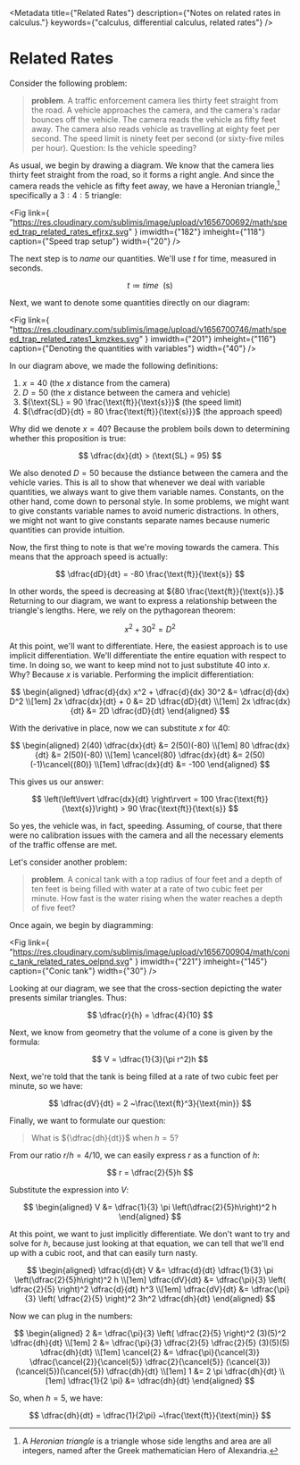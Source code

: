 <Metadata
	title={"Related Rates"}
	description={"Notes on related rates in calculus."}
	keywords={"calculus, differential calculus, related rates"}
/>

# Related Rates

Consider the following problem:

> **problem**. A traffic enforcement camera lies thirty feet straight from
> the road. A vehicle approaches the camera, and the camera's radar bounces
> off the vehicle. The camera reads the vehicle as fifty feet away. The
> camera also reads vehicle as travelling at eighty feet per second. The
> speed limit is ninety feet per second (or sixty-five miles per hour).
> Question: Is the vehicle speeding?

As usual, we begin by drawing a diagram. We know that the camera lies
thirty feet straight from the road, so it forms a right angle. And since
the camera reads the vehicle as fifty feet away, we have a Heronian
triangle,[^heron_note] specifically a ${3:4:5}$ triangle:

[^heron_note]:
    A <i>Heronian triangle</i> is a triangle whose side lengths and area
    are all integers, named after the Greek mathematician Hero of
    Alexandria.

<Fig
	link={
		"https://res.cloudinary.com/sublimis/image/upload/v1656700692/math/speed_trap_related_rates_efjrxz.svg"
	}
	imwidth={"182"}
	imheight={"118"}
	caption={"Speed trap setup"}
	width={"20"}
/>

The next step is to <i>name</i> our quantities. We'll use ${t}$ for time,
measured in seconds.

$$
	t \coloneqq time~~(\text{s})
$$

Next, we want to denote some quantities directly on our diagram:

<Fig
	link={
		"https://res.cloudinary.com/sublimis/image/upload/v1656700746/math/speed_trap_related_rates1_kmzkes.svg"
	}
	imwidth={"201"}
	imheight={"116"}
	caption={"Denoting the quantities with variables"}
	width={"40"}
/>

In our diagram above, we made the following definitions:

1. ${x = 40}$ (the ${x}$ distance from the camera)
2. ${D = 50}$ (the ${x}$ distance between the camera and vehicle)
3. ${\text{SL} = 90 \frac{\text{ft}}{\text{s}}}$ (the speed limit)
4. ${\dfrac{dD}{dt} = 80 \frac{\text{ft}}{\text{s}}}$ (the approach speed)

Why did we denote ${x = 40?}$ Because the problem boils down to determining
whether this proposition is true:

$$
	\dfrac{dx}{dt} > (\text{SL} = 95)
$$

We also denoted ${D = 50}$ because the dstiance between the camera and the
vehicle varies. This is all to show that whenever we deal with variable
quantities, we always want to give them variable names. Constants, on the
other hand, come down to personal style. In some problems, we might want to
give constants variable names to avoid numeric distractions. In others, we
might not want to give constants separate names because numeric quantities
can provide intuition.

Now, the first thing to note is that we're moving towards the camera. This
means that the approach speed is actually:

$$
	\dfrac{dD}{dt} = -80 \frac{\text{ft}}{\text{s}}
$$

In other words, the speed is decreasing at
${80 \frac{\text{ft}}{\text{s}}.}$ Returning to our diagram, we want to
express a relationship between the triangle's lengths. Here, we rely on the
pythagorean theorem:

$$
	x^2 + 30^2 = D^2
$$

At this point, we'll want to differentiate. Here, the easiest approach is
to use implicit differentiation. We'll differentiate the entire equation
with respect to time. In doing so, we want to keep mind not to just
substitute ${40}$ into ${x.}$ Why? Because ${x}$ is variable. Performing
the implicit differentiation:

$$
	\begin{aligned} \dfrac{d}{dx} x^2 + \dfrac{d}{dx} 30^2 &= \dfrac{d}{dx} D^2 \\[1em] 2x \dfrac{dx}{dt} + 0 &= 2D \dfrac{dD}{dt} \\[1em] 2x \dfrac{dx}{dt} &= 2D \dfrac{dD}{dt} \end{aligned}
$$

With the derivative in place, now we can substitute ${x}$ for ${40:}$

$$
	\begin{aligned} 2(40) \dfrac{dx}{dt} &= 2(50)(-80) \\[1em] 80 \dfrac{dx}{dt} &= 2(50)(-80) \\[1em] \cancel{80} \dfrac{dx}{dt} &= 2(50)(-1)\cancel{(80)} \\[1em] \dfrac{dx}{dt} &= -100 \end{aligned}
$$

This gives us our answer:

$$
	\left(\left\lvert \dfrac{dx}{dt} \right\rvert = 100 \frac{\text{ft}}{\text{s}}\right) > 90 \frac{\text{ft}}{\text{s}}
$$

So yes, the vehicle was, in fact, speeding. Assuming, of course, that there
were no calibration issues with the camera and all the necessary elements
of the traffic offense are met.

Let's consider another problem:

> **problem**. A conical tank with a top radius of four feet and a depth of
> ten feet is being filled with water at a rate of two cubic feet per
> minute. How fast is the water rising when the water reaches a depth of
> five feet?

Once again, we begin by diagramming:

<Fig
	link={
		"https://res.cloudinary.com/sublimis/image/upload/v1656700904/math/conic_tank_related_rates_oelpnd.svg"
	}
	imwidth={"221"}
	imheight={"145"}
	caption={"Conic tank"}
	width={"30"}
/>

Looking at our diagram, we see that the cross-section depicting the water
presents similar triangles. Thus:

$$
	\dfrac{r}{h} = \dfrac{4}{10}
$$

Next, we know from geometry that the volume of a cone is given by the
formula:

$$
	V = \dfrac{1}{3}(\pi r^2)h
$$

Next, we're told that the tank is being filled at a rate of two cubic feet
per minute, so we have:

$$
	\dfrac{dV}{dt} = 2 ~\frac{\text{ft}^3}{\text{min}}
$$

Finally, we want to formulate our question:

> What is ${\dfrac{dh}{dt}}$ when ${h = 5?}$

From our ratio ${r/h = 4/10,}$ we can easily express ${r}$ as a function of
${h:}$

$$
	r = \dfrac{2}{5}h
$$

Substitute the expression into ${V:}$

$$
	\begin{aligned} V &= \dfrac{1}{3} \pi \left(\dfrac{2}{5}h\right)^2 h \end{aligned}
$$

At this point, we want to just implicitly differentiate. We don't want to
try and solve for ${h,}$ because just looking at that equation, we can tell
that we'll end up with a cubic root, and that can easily turn nasty.

$$
	\begin{aligned} \dfrac{d}{dt} V &= \dfrac{d}{dt} \dfrac{1}{3} \pi \left(\dfrac{2}{5}h\right)^2 h \\[1em] \dfrac{dV}{dt} &= \dfrac{\pi}{3} \left( \dfrac{2}{5} \right)^2 \dfrac{d}{dt} h^3 \\[1em] \dfrac{dV}{dt} &= \dfrac{\pi}{3} \left( \dfrac{2}{5} \right)^2 3h^2 \dfrac{dh}{dt} \end{aligned}
$$

Now we can plug in the numbers:

$$
	\begin{aligned} 2 &= \dfrac{\pi}{3} \left( \dfrac{2}{5} \right)^2 (3)(5)^2 \dfrac{dh}{dt} \\[1em] 2 &= \dfrac{\pi}{3} \dfrac{2}{5} \dfrac{2}{5} (3)(5)(5) \dfrac{dh}{dt} \\[1em] \cancel{2} &= \dfrac{\pi}{\cancel{3}} \dfrac{\cancel{2}}{\cancel{5}} \dfrac{2}{\cancel{5}} (\cancel{3})(\cancel{5})(\cancel{5}) \dfrac{dh}{dt} \\[1em] 1 &= 2 \pi \dfrac{dh}{dt} \\[1em] \dfrac{1}{2 \pi} &= \dfrac{dh}{dt} \end{aligned}
$$

So, when ${h = 5,}$ we have:

$$
	\dfrac{dh}{dt} = \dfrac{1}{2\pi} ~\frac{\text{ft}}{\text{min}}
$$
